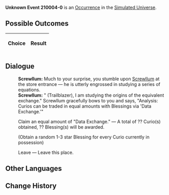 {{Simulated Universe Event Infobox
|title         = Unknown Event 210004-0
|image         = undefined.png
|type          =
|domains_su    = 
|domains_ext   = 
|domains_swarm = 
|domains_gng   = 
|requirements  =
|prev          = 
|next          = 
|indexRewards  =
|characters    = Screwllum
}}
'''Unknown Event 210004-0''' is an [[Simulated Universe/Occurrence|Occurrence]] in the [[Simulated Universe]].

==Possible Outcomes==
{| class="article-table"
!Choice
!Result

|}

<!--
==Gameplay Notes==

-->
==Dialogue==
{{Dialogue Start}}
:'''Screwllum:''' Much to your surprise, you stumble upon [[Screwllum]] at the store entrance &mdash; he is utterly engrossed in studying a series of equations.
:'''Screwllum:''' "{{MC|f=Ms.|m=Mr.}} (Trailblazer), I am studying the origins of the equivalent exchange." Screwllum gracefully bows to you and says, "Analysis: Curios can be traded in equal amounts with Blessings via 'Data Exchange.'"
:{{DIcon|Star}} Claim an equal amount of "Data Exchange." &mdash; A total of ?? Curio(s) obtained, ?? Blessing(s) will be awarded.
:;(Obtain a random 1-3 star Blessing for every Curio currently in possession)
:{{DIcon|Star}} Leave &mdash; Leave this place.
{{Dialogue End}}

==Other Languages==
{{Other Languages
|en   = 
|zhs  = 
|zht  = 
|ja   = 
|ko   = 
|es   = 
|fr   = 
|ru   = 
|th   = 
|vi   = 
|de   = 
|id   = 
|pt   = 
}}

==Change History==
{{Change History|1.0}}
